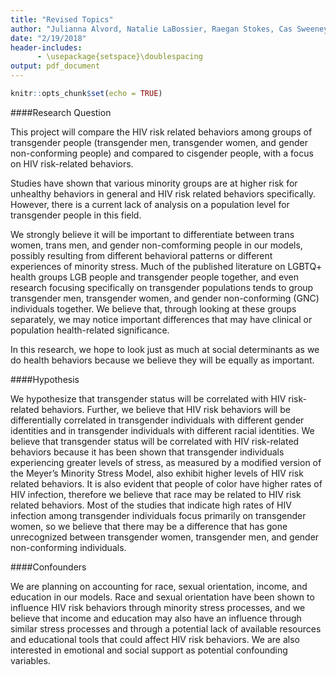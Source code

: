 ```yaml
---
title: "Revised Topics"
author: "Julianna Alvord, Natalie LaBossier, Raegan Stokes, Cas Sweeney"
date: "2/19/2018"
header-includes:
      - \usepackage{setspace}\doublespacing
output: pdf_document
---
```


```r
knitr::opts_chunk$set(echo = TRUE)
```

####Research Question
\setlength{\parindent}{10ex}

This project will compare the HIV risk related behaviors among groups of transgender people (transgender men, transgender women, and gender non-conforming people) and compared to cisgender people, with a focus on HIV risk-related behaviors.

Studies have shown that various minority groups are at higher risk for unhealthy behaviors in general and HIV risk related behaviors specifically. However, there is a current lack of analysis on a population level for transgender people in this field.

We strongly believe it will be important to differentiate between trans women, trans men, and gender non-comforming people in our models, possibly resulting from different behavioral patterns or different experiences of minority stress. Much of the published literature on LGBTQ+ health groups LGB people and transgender people together, and even research focusing specifically on transgender populations tends to group transgender men, transgender women, and gender non-conforming (GNC) individuals together. We believe that, through looking at these groups separately, we may notice important differences that may have clinical or population health-related significance.

In this research, we hope to look just as much at social determinants as we do health behaviors because we believe they will be equally as important.

####Hypothesis

We hypothesize that transgender status will be correlated with HIV risk-related behaviors. Further, we believe that HIV risk behaviors will be differentially correlated in transgender individuals with different gender identities and in transgender individuals with different racial identities. We believe that transgender status will be correlated with HIV risk-related behaviors because it has been shown that transgender individuals experiencing greater levels of stress, as measured by a modified version of the Meyer’s Minority Stress Model, also exhibit higher levels of HIV risk related behaviors. It is also evident that people of color have higher rates of HIV infection, therefore we believe that race may be related to HIV risk related behaviors. Most of the studies that indicate high rates of HIV infection among transgender individuals focus primarily on transgender women, so we believe that there may be a difference that has gone unrecognized between transgender women, transgender men, and gender non-conforming individuals.

####Confounders

We are planning on accounting for race, sexual orientation, income, and education in our models. Race and sexual orientation have been shown to influence HIV risk behaviors through minority stress processes, and we believe that income and education may also have an influence through similar stress processes and through a potential lack of available resources and educational tools that could affect HIV risk behaviors. We are also interested in emotional and social support as potential confounding variables. 

